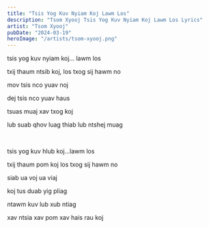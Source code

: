 ```yaml
---
title: "Tsis Yog Kuv Nyiam Koj Lawm Los"
description: "Tsom Xyooj Tsis Yog Kuv Nyiam Koj Lawm Los Lyrics"
artist: "Tsom Xyooj"
pubDate: "2024-03-19"
heroImage: "/artists/tsom-xyooj.png"
---
```


tsis yog kuv nyiam koj... lawm los

txij thaum ntsib koj, los txog sij hawm no

mov tsis nco yuav noj

dej tsis nco yuav haus

tsuas muaj xav txog koj

lub suab qhov luag thiab lub ntshej muag

<br />

tsis yog kuv hlub koj…lawm los

txij thaum pom koj los txog sij hawm no

siab ua voj ua viaj

koj tus duab yig pliag

ntawm kuv lub xub ntiag

xav ntsia xav pom xav hais rau koj
